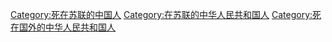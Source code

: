[[Category:死在苏联的中国人|Category:死在苏联的中国人]]
[[Category:在苏联的中华人民共和国人|Category:在苏联的中华人民共和国人]]
[[Category:死在国外的中华人民共和国人|Category:死在国外的中华人民共和国人]]